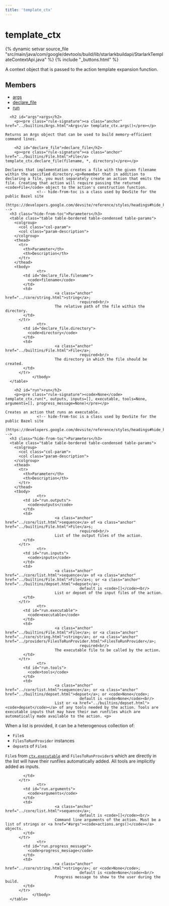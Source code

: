 ```yaml
---
title: 'template_ctx'
---
```


<html devsite>
<head>
  <meta name="project_path" value="/_project.yaml">
  <meta name="book_path" value="/_book.yaml">
</head>
<body>

<h1 class="page-title" id="modules.template_ctx">template_ctx</h1>

{% dynamic setvar source_file "src/main/java/com/google/devtools/build/lib/starlarkbuildapi/StarlarkTemplateContextApi.java" %}
{% include "_buttons.html" %}
<!-- {% raw %} -->

A context object that is passed to the action template expansion function.

<h2>Members</h2>
<ul>
    <li>
    <a href="#args">args</a>
  </li>
      <li>
    <a href="#declare_file">declare_file</a>
  </li>
      <li>
    <a href="#run">run</a>
  </li>
  </ul>

      <h2 id="args">args</h2>
        <p><pre class="rule-signature"><a class="anchor" href="../builtins/Args.html">Args</a> template_ctx.args()</pre></p>

    Returns an Args object that can be used to build memory-efficient command lines.

        <h2 id="declare_file">declare_file</h2>
        <p><pre class="rule-signature"><a class="anchor" href="../builtins/File.html">File</a> template_ctx.declare_file(filename, *, directory)</pre></p>

    Declares that implementation creates a file with the given filename within the specified directory.<p>Remember that in addition to declaring a file, you must separately create an action that emits the file. Creating that action will require passing the returned <code>File</code> object to the action's construction function.
                  <!-- hide-from-toc is a class used by DevSite for the public Bazel site
      (https://developers.google.com/devsite/reference/styles/headings#hide_headings_from_the_toc) -->
      <h3 class="hide-from-toc">Parameters</h3>
      <table class="table table-bordered table-condensed table-params">
        <colgroup>
          <col class="col-param">
          <col class="param-description">
        </colgroup>
        <thead>
          <tr>
            <th>Parameter</th>
            <th>Description</th>
          </tr>
        </thead>
        <tbody>
                  <tr>
            <td id="declare_file.filename">
              <code>filename</code>
            </td>
            <td>
                          <a class="anchor" href="../core/string.html">string</a>;
                                     required<br/>
                          The relative path of the file within the directory.
            </td>
          </tr>
                  <tr>
            <td id="declare_file.directory">
              <code>directory</code>
            </td>
            <td>
                          <a class="anchor" href="../builtins/File.html">File</a>;
                                     required<br/>
                          The directory in which the file should be created.
            </td>
          </tr>
                </tbody>
      </table>

        <h2 id="run">run</h2>
        <p><pre class="rule-signature"><code>None</code> template_ctx.run(*, outputs, inputs=[], executable, tools=None, arguments=[], progress_message=None)</pre></p>

    Creates an action that runs an executable.
                  <!-- hide-from-toc is a class used by DevSite for the public Bazel site
      (https://developers.google.com/devsite/reference/styles/headings#hide_headings_from_the_toc) -->
      <h3 class="hide-from-toc">Parameters</h3>
      <table class="table table-bordered table-condensed table-params">
        <colgroup>
          <col class="col-param">
          <col class="param-description">
        </colgroup>
        <thead>
          <tr>
            <th>Parameter</th>
            <th>Description</th>
          </tr>
        </thead>
        <tbody>
                  <tr>
            <td id="run.outputs">
              <code>outputs</code>
            </td>
            <td>
                          <a class="anchor" href="../core/list.html">sequence</a> of <a class="anchor" href="../builtins/File.html">File</a>s;
                                     required<br/>
                          List of the output files of the action.
            </td>
          </tr>
                  <tr>
            <td id="run.inputs">
              <code>inputs</code>
            </td>
            <td>
                          <a class="anchor" href="../core/list.html">sequence</a> of <a class="anchor" href="../builtins/File.html">File</a>s; or <a class="anchor" href="../builtins/depset.html">depset</a>;
                                     default is <code>[]</code><br/>
                          List or depset of the input files of the action.
            </td>
          </tr>
                  <tr>
            <td id="run.executable">
              <code>executable</code>
            </td>
            <td>
                          <a class="anchor" href="../builtins/File.html">File</a>; or <a class="anchor" href="../core/string.html">string</a>; or <a class="anchor" href="../providers/FilesToRunProvider.html">FilesToRunProvider</a>;
                                     required<br/>
                          The executable file to be called by the action.
            </td>
          </tr>
                  <tr>
            <td id="run.tools">
              <code>tools</code>
            </td>
            <td>
                          <a class="anchor" href="../core/list.html">sequence</a>; or <a class="anchor" href="../builtins/depset.html">depset</a>; or <code>None</code>;
                                     default is <code>None</code><br/>
                          List or <a href="../builtins/depset.html"><code>depset</code></a> of any tools needed by the action. Tools are executable inputs that may have their own runfiles which are automatically made available to the action. <p>
When a list is provided, it can be a heterogenous collection of:
<ul>
    <li><code>File</code>s</li>
    <li><code>FilesToRunProvider</code> instances</li>
    <li><code>depset</code>s of <code>File</code>s</li>
</ul>
<code>File</code>s from <a href="../builtins/ctx#executable"><code>ctx.executable</code></a> and <code>FilesToRunProvider</code>s which are directly in the list will have their runfiles automatically added. All tools are implicitly added as inputs.
</p>

            </td>
          </tr>
                  <tr>
            <td id="run.arguments">
              <code>arguments</code>
            </td>
            <td>
                          <a class="anchor" href="../core/list.html">sequence</a>;
                                     default is <code>[]</code><br/>
                          Command line arguments of the action. Must be a list of strings or <a href="#args"><code>actions.args()</code></a> objects.
            </td>
          </tr>
                  <tr>
            <td id="run.progress_message">
              <code>progress_message</code>
            </td>
            <td>
                          <a class="anchor" href="../core/string.html">string</a>; or <code>None</code>;
                                     default is <code>None</code><br/>
                          Progress message to show to the user during the build.
            </td>
          </tr>
                </tbody>
      </table>


</body>
</html>

<!-- {% endraw %} -->
